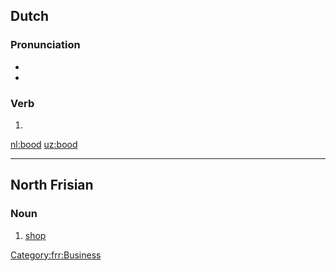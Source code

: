 ==Dutch==

===Pronunciation===
* {{audio|Nl-bood.ogg|Audio|lang=nl}}
* {{rhymes|oːt|lang=nl}}

===Verb===
{{nl-verb-form}}

# {{nl-verb form of|n=sg|t=past|m=ind|bieden}}

[[nl:bood]]
[[uz:bood]]

----

==North Frisian==

===Noun===
{{head|frr|noun|g=n|plural|boode}}

# {{context|Mooring dialect|lang=frr}} [[shop]]

[[Category:frr:Business]]